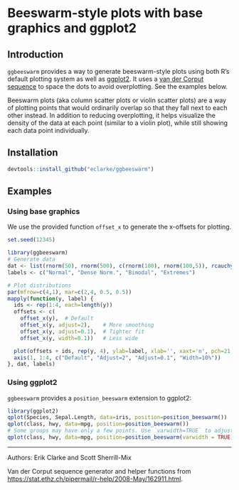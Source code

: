 # Beeswarm-style plots with base graphics and ggplot2

## Introduction

`ggbeeswarm` provides a way to generate beeswarm-style plots using both R's default plotting system as well as [ggplot2](http://ggplot2.org). It uses a [van der Corput sequence](http://en.wikipedia.org/wiki/Van_der_Corput_sequence) to space the dots to avoid overplotting. See the examples below.

Beeswarm plots (aka column scatter plots or violin scatter plots) are a way of plotting points that would ordinarily overlap so that they fall next to each other instead. In addition to reducing overplotting, it helps visualize the density of the data at each point (similar to a violin plot), while still showing each data point individually.

## Installation

```r
devtools::install_github("eclarke/ggbeeswarm")
```

## Examples

### Using base graphics

We use the provided function `offset_x` to generate the x-offsets for plotting.
```r
set.seed(12345)

library(ggbeeswarm)
# Generate data
dat <- list(rnorm(50), rnorm(500), c(rnorm(100), rnorm(100,5)), rcauchy(100))
labels <- c("Normal", "Dense Norm.", "Bimodal", "Extremes")

# Plot distributions
par(mfrow=c(4,1), mar=c(2,4, 0.5, 0.5))
mapply(function(y, label) {
  ids <- rep(1:4, each=length(y))
  offsets <- c(
    offset_x(y),  # Default
    offset_x(y, adjust=2),    # More smoothing
    offset_x(y, adjust=0.1),  # Tighter fit
    offset_x(y, width=0.1))   # Less wide

  plot(offsets + ids, rep(y, 4), ylab=label, xlab='', xaxt='n', pch=21, las=1)
  axis(1, 1:4, c("Default", "Adjust=2", "Adjust=0.1", "Width=10%"))
}, dat, labels)
```

### Using ggplot2

`ggbeeswarm` provides a `position_beeswarm` extension to ggplot2:
```r
library(ggplot2)
qplot(Species, Sepal.Length, data=iris, position=position_beeswarm())
qplot(class, hwy, data=mpg, position=position_beeswarm())
# Some groups may have only a few points. Use `varwidth=TRUE` to adjust width dynamically.
qplot(class, hwy, data=mpg, position=position_beeswarm(varwidth = TRUE))

```

------
Authors: Erik Clarke and Scott Sherrill-Mix

Van der Corput sequence generator and helper functions from [https://stat.ethz.ch/pipermail/r-help/2008-May/162911.html](https://stat.ethz.ch/pipermail/r-help/2008-May/162911.html).
